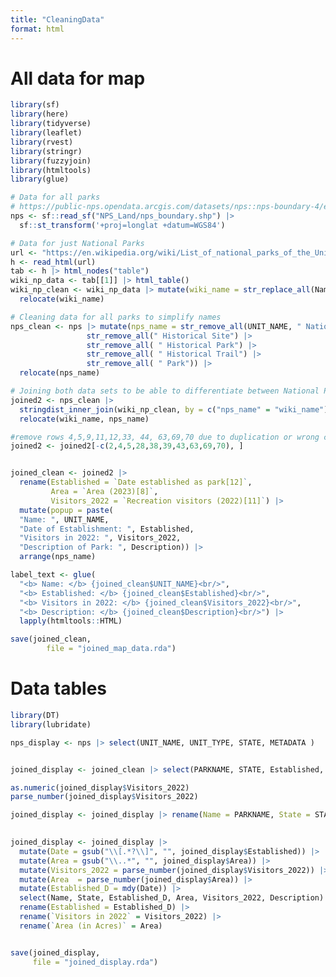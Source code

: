 ```yaml
---
title: "CleaningData"
format: html
---
```


# All data for map
```r
library(sf)
library(here)
library(tidyverse)
library(leaflet)
library(rvest)
library(stringr)
library(fuzzyjoin)
library(htmltools)
library(glue)

# Data for all parks 
# https://public-nps.opendata.arcgis.com/datasets/nps::nps-boundary-4/explore?location=37.015375%2C-81.906543%2C6.00
nps <- sf::read_sf("NPS_Land/nps_boundary.shp") |>
  sf::st_transform('+proj=longlat +datum=WGS84')

# Data for just National Parks 
url <- "https://en.wikipedia.org/wiki/List_of_national_parks_of_the_United_States"
h <- read_html(url)
tab <- h |> html_nodes("table")
wiki_np_data <- tab[[1]] |> html_table()
wiki_np_clean <- wiki_np_data |> mutate(wiki_name = str_replace_all(Name, "[^[:alnum:]]", " ")) |>
  relocate(wiki_name)

# Cleaning data for all parks to simplify names
nps_clean <- nps |> mutate(nps_name = str_remove_all(UNIT_NAME, " National") |>
                 str_remove_all(" Historical Site") |> 
                 str_remove_all( " Historical Park") |>
                 str_remove_all( " Historical Trail") |>
                 str_remove_all( " Park")) |>
  relocate(nps_name)

# Joining both data sets to be able to differentiate between National Parks and other areas on the map 
joined2 <- nps_clean |>
  stringdist_inner_join(wiki_np_clean, by = c("nps_name" = "wiki_name"), max_dist = 4) |>
  relocate(wiki_name, nps_name)

#remove rows 4,5,9,11,12,33, 44, 63,69,70 due to duplication or wrong classification 
joined2 <- joined2[-c(2,4,5,28,38,39,43,63,69,70), ]


joined_clean <- joined2 |> 
  rename(Established = `Date established as park[12]`, 
         Area = `Area (2023)[8]`, 
         Visitors_2022 = `Recreation visitors (2022)[11]`) |>
  mutate(popup = paste(
  "Name: ", UNIT_NAME,
  "Date of Establishment: ", Established,
  "Visitors in 2022: ", Visitors_2022,
  "Description of Park: ", Description)) |>
  arrange(nps_name)

label_text <- glue(
  "<b> Name: </b> {joined_clean$UNIT_NAME}<br/>",
  "<b> Established: </b> {joined_clean$Established}<br/>",
  "<b> Visitors in 2022: </b> {joined_clean$Visitors_2022}<br/>",
  "<b> Description: </b> {joined_clean$Description}<br/>") |>
  lapply(htmltools::HTML)

save(joined_clean,
        file = "joined_map_data.rda")
```

# Data tables
```r
library(DT)
library(lubridate)

nps_display <- nps |> select(UNIT_NAME, UNIT_TYPE, STATE, METADATA )


joined_display <- joined_clean |> select(PARKNAME, STATE, Established, Area, Visitors_2022, Description)

as.numeric(joined_display$Visitors_2022)
parse_number(joined_display$Visitors_2022)

joined_display <- joined_display |> rename(Name = PARKNAME, State = STATE)
  

joined_display <- joined_display |> 
  mutate(Date = gsub("\\[.*?\\]", "", joined_display$Established)) |> 
  mutate(Area = gsub("\\..*", "", joined_display$Area)) |> 
  mutate(Visitors_2022 = parse_number(joined_display$Visitors_2022)) |> 
  mutate(Area  = parse_number(joined_display$Area)) |> 
  mutate(Established_D = mdy(Date)) |> 
  select(Name, State, Established_D, Area, Visitors_2022, Description) |> 
  rename(Established = Established_D) |>
  rename(`Visitors in 2022` = Visitors_2022) |>
  rename(`Area (in Acres)` = Area)


save(joined_display,
     file = "joined_display.rda")

```

